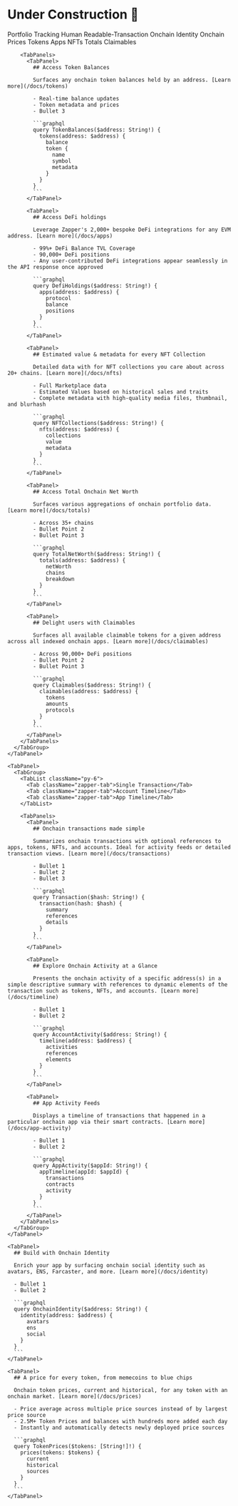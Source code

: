
# Under Construction 🚧

<TabGroup>
  <TabList className="text-center py-6">
    <Tab className="zapper-tab">Portfolio Tracking</Tab>
    <Tab className="zapper-tab">Human Readable-Transaction</Tab>
    <Tab className="zapper-tab">Onchain Identity</Tab>
    <Tab className="zapper-tab">Onchain Prices</Tab>
  </TabList>

  <TabPanels className="border-gray-100 border py-6 px-8 border-solid rounded-xl">
    <TabPanel>
      <TabGroup>  
        <TabList className="py-6">
          <Tab className="zapper-tab">Tokens</Tab>
          <Tab className="zapper-tab">Apps</Tab>
          <Tab className="zapper-tab">NFTs</Tab>
          <Tab className="zapper-tab">Totals</Tab>
          <Tab className="zapper-tab">Claimables</Tab>
        </TabList>

        <TabPanels>
          <TabPanel>
            ## Access Token Balances

            Surfaces any onchain token balances held by an address. [Learn more](/docs/tokens)

            - Real-time balance updates
            - Token metadata and prices
            - Bullet 3

            ```graphql
            query TokenBalances($address: String!) {
              tokens(address: $address) {
                balance
                token {
                  name
                  symbol
                  metadata
                }
              }
            }
            ```
          </TabPanel>

          <TabPanel>
            ## Access DeFi holdings

            Leverage Zapper's 2,000+ bespoke DeFi integrations for any EVM address. [Learn more](/docs/apps)

            - 99%+ DeFi Balance TVL Coverage
            - 90,000+ DeFi positions
            - Any user-contributed DeFi integrations appear seamlessly in the API response once approved

            ```graphql
            query DefiHoldings($address: String!) {
              apps(address: $address) {
                protocol
                balance
                positions
              }
            }
            ```
          </TabPanel>

          <TabPanel>
            ## Estimated value & metadata for every NFT Collection

            Detailed data with for NFT collections you care about across 20+ chains. [Learn more](/docs/nfts)

            - Full Marketplace data
            - Estimated Values based on historical sales and traits
            - Complete metadata with high-quality media files, thumbnail, and blurhash

            ```graphql
            query NFTCollections($address: String!) {
              nfts(address: $address) {
                collections
                value
                metadata
              }
            }
            ```
          </TabPanel>

          <TabPanel>
            ## Access Total Onchain Net Worth

            Surfaces various aggregations of onchain portfolio data. [Learn more](/docs/totals)

            - Across 35+ chains
            - Bullet Point 2
            - Bullet Point 3

            ```graphql
            query TotalNetWorth($address: String!) {
              totals(address: $address) {
                netWorth
                chains
                breakdown
              }
            }
            ```
          </TabPanel>

          <TabPanel>
            ## Delight users with Claimables

            Surfaces all available claimable tokens for a given address across all indexed onchain apps. [Learn more](/docs/claimables)

            - Across 90,000+ DeFi positions
            - Bullet Point 2
            - Bullet Point 3

            ```graphql
            query Claimables($address: String!) {
              claimables(address: $address) {
                tokens
                amounts
                protocols
              }
            }
            ```
          </TabPanel>
        </TabPanels>
      </TabGroup>
    </TabPanel>

    <TabPanel>
      <TabGroup>
        <TabList className="py-6">
          <Tab className="zapper-tab">Single Transaction</Tab>
          <Tab className="zapper-tab">Account Timeline</Tab>
          <Tab className="zapper-tab">App Timeline</Tab>
        </TabList>

        <TabPanels>
          <TabPanel>
            ## Onchain transactions made simple

            Summarizes onchain transactions with optional references to apps, tokens, NFTs, and accounts. Ideal for activity feeds or detailed transaction views. [Learn more](/docs/transactions)

            - Bullet 1
            - Bullet 2
            - Bullet 3

            ```graphql
            query Transaction($hash: String!) {
              transaction(hash: $hash) {
                summary
                references
                details
              }
            }
            ```
          </TabPanel>

          <TabPanel>
            ## Explore Onchain Activity at a Glance

            Presents the onchain activity of a specific address(s) in a simple descriptive summary with references to dynamic elements of the transaction such as tokens, NFTs, and accounts. [Learn more](/docs/timeline)

            - Bullet 1
            - Bullet 2

            ```graphql
            query AccountActivity($address: String!) {
              timeline(address: $address) {
                activities
                references
                elements
              }
            }
            ```
          </TabPanel>

          <TabPanel>
            ## App Activity Feeds

            Displays a timeline of transactions that happened in a particular onchain app via their smart contracts. [Learn more](/docs/app-activity)

            - Bullet 1
            - Bullet 2

            ```graphql
            query AppActivity($appId: String!) {
              appTimeline(appId: $appId) {
                transactions
                contracts
                activity
              }
            }
            ```
          </TabPanel>
        </TabPanels>
      </TabGroup>
    </TabPanel>

    <TabPanel>
      ## Build with Onchain Identity

      Enrich your app by surfacing onchain social identity such as avatars, ENS, Farcaster, and more. [Learn more](/docs/identity)

      - Bullet 1
      - Bullet 2

      ```graphql
      query OnchainIdentity($address: String!) {
        identity(address: $address) {
          avatars
          ens
          social
        }
      }
      ```
    </TabPanel>

    <TabPanel>
      ## A price for every token, from memecoins to blue chips

      Onchain token prices, current and historical, for any token with an onchain market. [Learn more](/docs/prices)

      - Price average across multiple price sources instead of by largest price source
      - 2.5M+ Token Prices and balances with hundreds more added each day
      - Instantly and automatically detects newly deployed price sources

      ```graphql
      query TokenPrices($tokens: [String!]!) {
        prices(tokens: $tokens) {
          current
          historical
          sources
        }
      }
      ```
    </TabPanel>
  </TabPanels>
</TabGroup>